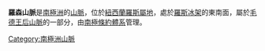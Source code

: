 '''羅森山脈'''是[[南極洲|南極洲]]的[[山脈|山脈]]，位於[[紐西蘭羅斯屬地|紐西蘭羅斯屬地]]，處於[[羅斯冰架|羅斯冰架]]的東南面，屬於[[毛德王后山脈|毛德王后山脈]]的一部分，由[[南極條約體系|南極條約體系]]管理。

{{coord|86|40|S|155|0|W|display=title}}

{{Antarctica-geo-stub}}
[[Category:南極洲山脈|Category:南極洲山脈]]